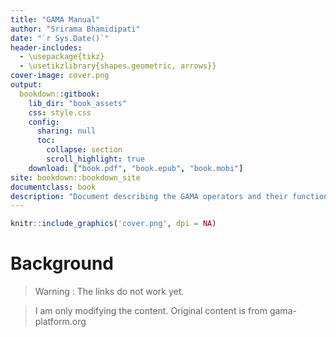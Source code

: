 ```yaml
---
title: "GAMA Manual"
author: "Srirama Bhamidipati"
date: "`r Sys.Date()`"
header-includes:
  - \usepackage{tikz}
  - \usetikzlibrary{shapes.geometric, arrows}}
cover-image: cover.png
output: 
  bookdown::gitbook:
    lib_dir: "book_assets"
    css: style.css
    config:
      sharing: null
      toc:
        collapse: section
        scroll_highlight: true
    download: ["book.pdf", "book.epub", "book.mobi"]
site: bookdown::bookdown_site
documentclass: book
description: "Document describing the GAMA operators and their functions."
---
```


```r
knitr::include_graphics('cover.png', dpi = NA)
```

# Background {-}

<blockquote id="bq_warn">
Warning : The links do not work yet.
</blockquote>

<blockquote id="bq_tip">
I am only modifying the content. Original content is from gama-platform.org 
</blockquote>